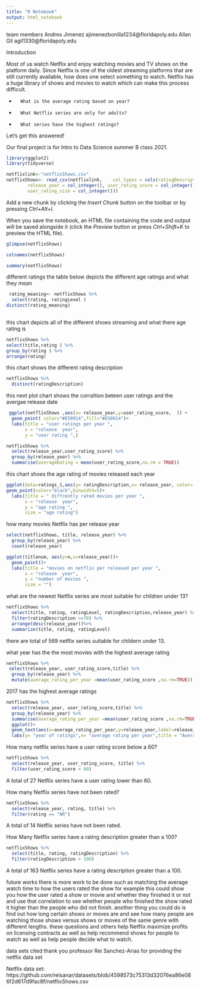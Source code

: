 ---
title: "R Notebook"
output: html_notebook
---

team members
Andres Jimenez ajimenezbonilla1234@floridapoly.edu
Allan Gil      agil1330@floridapoly.edu


Introduction

 

Most of us watch Netflix and enjoy watching movies and TV shows on the platform daily. Since Netflix is one of the oldest streaming platforms that are still currently available, how does one select something to watch. Netflix has a huge library of shows and movies to watch which can make this process difficult.

 

-       What is the average rating based on year?

-       What Netflix series are only for adults? 

-       What series have the highest ratings?


 

Let’s get this answered!

Our final project is for Intro to Data Science summer B class 2021.

```{r}
library(ggplot2)
library(tidyverse)
```

```{r}
netflixlink<-"netflixShows.csv"
netflixShows<- read_csv(netflixlink,    col_types = cols(ratingDescription = col_integer(), 
        release_year = col_integer(), user_rating_score = col_integer(), 
        user_rating_size = col_integer()))
```

Add a new chunk by clicking the *Insert Chunk* button on the toolbar or by pressing *Ctrl+Alt+I*.

When you save the notebook, an HTML file containing the code and output will be saved alongside it (click the *Preview* button or press *Ctrl+Shift+K* to preview the HTML file).

```{r}
glimpse(netflixShows)

```

```{r}
colnames(netflixShows)
```

```{r}
summary(netflixShows)
```
different ratings 
the table below depicts the different age ratings and what they mean
```{r}
 rating_meaning<- netflixShows %>% 
  select(rating, ratingLevel )
distinct(rating_meaning)
 
```
this chart depicts all of the different shows streaming and what there age rating is 
```{r}
netflixShows %>% 
select(title,rating ) %>% 
group_by(rating ) %>% 
arrange(rating)

```
this chart shows the different rating description
```{r}
netflixShows %>% 
  distinct(ratingDescription)
```



this next plot chart shows the corraltion beteen user ratings and the avergae release date 
```{r}
 ggplot(netflixShows ,aes(x= release_year,y=user_rating_score,  )) +
  geom_point( color="#E50914",fill="#E50914")+
  labs(title = "user ratings per year ",
       x = "release  year",
       y = "user rating ",)
```

```{r}
netflixShows %>% 
  select(release_year,user_rating_score) %>% 
  group_by(release_year) %>% 
  summarise(averageRating = mean(user_rating_score,na.rm = TRUE))
```
this chart shoes the age rating of movies released each year
```{r}
ggplot(data=ratings_1,aes(y= ratingDescription,x= release_year, color= rating)) +
geom_point(color="black",binwidth=5)+
  labs(title = " diffrently rated movies per year ",
       x = "release  year",
       y = "age rating ",
       size = "age rating")

```
how many movies Netflix has per release year
```{r}
select(netflixShows, title, release_year) %>% 
  group_by(release_year) %>% 
  count(release_year)
```

```{r}
ggplot(titlenum, aes(y=n,x=release_year))+
  geom_point()+ 
  labs(title = "movies on netflix per released per year ",
       x = "release  year",
       y = "number of movies ",
       size = "")
```


what are the newest Netflix series are most suitable for children under 13?

```{r}
netflixShows %>% 
  select(title, rating, ratingLevel, ratingDescription,release_year) %>% 
  filter(ratingDescription <=70) %>% 
  arrange(desc(release_year))%>% 
  summarize(title, rating, ratingLevel)
```
there are total of 569 netflix series suitable for childern under 13.



what year has the the most movies with the highest average rating
```{r}
netflixShows %>% 
 select(release_year, user_rating_score,title) %>% 
  group_by(release_year) %>% 
  mutate(average_rating_per_year =mean(user_rating_score ,na.rm=TRUE))
```
2017 has the highest average ratings
```{r}
netflixShows %>% 
  select(release_year, user_rating_score,title) %>% 
  group_by(release_year) %>% 
  summarise(average_rating_per_year =mean(user_rating_score ,na.rm=TRUE)) %>% 
  ggplot()+
  geom_text(aes(x=average_rating_per_year,y=release_year,label=release_year))+
  labs(y= "year of ratings",x= "average rating per year",title = "Average ratings per year" )
```


How many netflix series  have a user rating score below a 60?
```{r}
netflixShows %>% 
  select(release_year, user_rating_score, title) %>% 
  filter(user_rating_score < 60)
```
A total of 27 Netflix series  have a user rating lower than 60.


How many Netflix series have not been rated?
```{r}
netflixShows %>% 
  select(release_year, rating, title) %>% 
  filter(rating == "NR")
```
A total of 14 Netflix series  have not been rated.


How Many Netflix series have a rating description greater than a 100?

```{r}
netflixShows %>% 
  select(title, rating, ratingDescription) %>% 
  filter(ratingDescription > 100)
```
A total of 163 Netflix series have a rating description greater than a 100.





future works 
there is more work to be done such as matching the average watch time to how the users rated the show for example this could show you how the user rated a show or movie and whether they finished it or not and use that correlation to see whether people who finished the show rated it higher than the people who did not finish. another thing you could do is find out how long certain shows or moves are and see how many people are watching those shows versus shows or moves of the same genre with different lengths. these questions and others help Netflix maximize profits on licensing contracts as well as help recommend shows for people to watch as well as help people decide what to watch.  


data sets cited 
thank you  professor Rei Sanchez-Arias for providing the netflix data set

Netflix data set: 
https://github.com/reisanar/datasets/blob/4598573c75313d32076ea86e086f2d617d9fac8f/netflixShows.csv